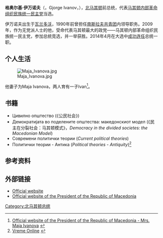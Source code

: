 {{Infobox_President | name=格奥尔基·伊万诺夫
| office=北马其顿總統
| image= Ǵorge Ivanov 2012-04-27.jpg
| order=4
| primeminister = [[尼古拉·格鲁埃夫斯基|尼古拉·格鲁埃夫斯基]]<br>[[埃米爾·迪米特里耶夫|埃米爾·迪米特里耶夫]]<br>[[佐蘭·薩耶夫|佐蘭·薩耶夫]]
| term_start=2009年5月12日
| term_end=2019年5月12日
| predecessor=[[布兰科·茨尔文科夫斯基|布兰科·茨尔文科夫斯基]]
| successor= [[斯特沃·彭達羅夫斯基|斯特沃·彭達羅夫斯基]]
| birth_date={{birth date and age|1960|5|2}}
| birth_place={{flag|南斯拉夫社会主义联邦共和国}}[[马其顿社会主义共和国|马其顿社会主义共和国]][[瓦兰多沃|瓦兰多沃]]（Valandovo）
| nationality = {{flag|SFR Yugoslavia}}<br>{{MKD}}
| party=[[独立人士|独立人士]]<br>[[马其顿内部革命组织民族统一民主党|马其顿内部革命组织民族统一民主党(VMRO-DPMNE)]]{{small|(支持)}}
| spouse        = Maja Ivanova
| alma_mater    = [[斯科普里圣西尔里默多狄大学|圣西尔里默多狄大学]]
| religion=[[马其顿东正教会|马其顿东正教会]]
|signature     = Gjorge Ivanov Signature.svg
|}}
'''格奥尔基·伊万诺夫'''（{{lang-mk|Ѓорге Иванов}}，Gjorge Ivanov，{{bd|1960年|5月2日|||I}}），[[北马其顿|北马其顿]]前总统，代表[[马其顿内部革命组织民族统一民主党|马其顿内部革命组织民族统一民主党]]当选。

伊万诺夫出生于[[瓦兰多沃|瓦兰多沃]]，1990年前曾担任[[南斯拉夫共青团|南斯拉夫共青团]]内领导职务。2009年，作为无党派人士的他，受命代表马其顿最大的政党——马其顿内部革命组织民族统一民主党，参加总统竞选，并一举获胜。2014年4月在大选中[[2014年马其顿大选|成功连任]]总统一职。

==个人生活==
[[File:Maja_Ivanova.jpg|thumb]]

他妻子为Maja Ivanova，两人育有一子Ivan<ref>[http://www.president.gov.mk/default.aspx?item=page&itemid=4 Official website of the President of the Republic of Macedonia - Mrs. Maja Ivanova ] {{webarchive|url=https://web.archive.org/web/20090516072606/http://www2.president.gov.mk/Default.aspx?item=page&itemid=4 |date=2009-05-16 }} {{en icon}}</ref>。

==书籍==
* Цивилно општество (《公民社会》)
* Демократијата во поделените општества: македонскиот модел (《民主在分裂社会：马其顿模式》，''Democracy in the divided societes: the Macedonian Model'')
* Современи политички теории (''Current political theories'')
* Политички теории - Антика (''Political theories - Antiquity'')<ref name=vreme>[http://vreme.com.mk/DesktopDefault.aspx?tabindex=0&tabid=1&ArticleID=105716&EditionID=1599 Vreme Online] {{webarchive|url=https://web.archive.org/web/20110722215731/http://vreme.com.mk/DesktopDefault.aspx?tabindex=0&tabid=1&ArticleID=105716&EditionID=1599 |date=2011-07-22 }} {{mk icon}}</ref>

== 参考资料 ==
{{reflist}}

== 外部链接 ==
{{commons category|Ǵorge Ivanov}}
* [https://web.archive.org/web/20090306122423/http://www.ivanov.com.mk/ Official website]
* [http://arquivo.pt/wayback/20160522185358/http://www.president.gov.mk/ Official website of the President of the Republic of Macedonia]

{{s-start}}
{{s-off}}
{{s-bef|before=[[布兰科·茨尔文科夫斯基|布兰科·茨尔文科夫斯基]]}}
{{s-ttl|title=[[马其顿共和国总统|马其顿共和国总统]]|years=2009–}}
{{s-inc}}
{{s-end}}
{{DEFAULTSORT:Ivanov, Gjorge}}
[[Category:北马其顿总统|Category:北马其顿总统]]